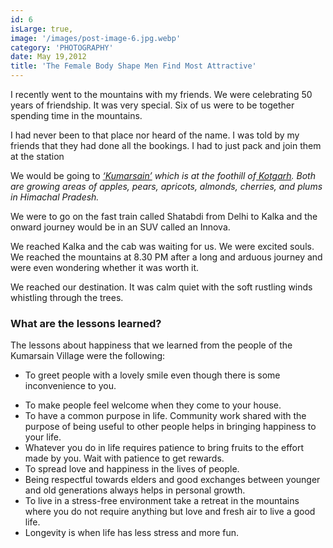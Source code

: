 ```yaml
---
id: 6
isLarge: true,
image: '/images/post-image-6.jpg.webp'
category: 'PHOTOGRAPHY'
date: May 19,2012
title: 'The Female Body Shape Men Find Most Attractive'
---
```


I recently went to the mountains with my friends. We were celebrating 50 years of friendship. It was very special. Six of us were to be together spending time in the mountains.

I had never been to that place nor heard of the name. I was told by my friends that they had done all the bookings. I had to just pack and join them at the station

We would be going to _[‘Kumarsain’](https://en.wikipedia.org/wiki/Kumarsain) which is at the foothill of[ Kotgarh](https://www.incredibleindia.org/content/incredibleindia/en/destinations/shimla/kotgarh.html). Both are growing areas of apples, pears, apricots, almonds, cherries, and plums in Himachal Pradesh._

We were to go on the fast train called Shatabdi from Delhi to Kalka and the onward journey would be in an SUV called an Innova.

We reached Kalka and the cab was waiting for us. We were excited souls. We reached the mountains at 8.30 PM after a long and arduous journey and were even wondering whether it was worth it.

We reached our destination. It was calm quiet with the soft rustling winds whistling through the trees.

### What are the lessons learned?

The lessons about happiness that we learned from the people of the Kumarsain Village were the following:

- To greet people with a lovely smile even though there is some inconvenience to you.

* To make people feel welcome when they come to your house.
* To have a common purpose in life. Community work shared with the purpose of being useful to other people helps in bringing happiness to your life.
* Whatever you do in life requires patience to bring fruits to the effort made by you. Wait with patience to get rewards.
* To spread love and happiness in the lives of people.
* Being respectful towards elders and good exchanges between younger and old generations always helps in personal growth.
* To live in a stress-free environment take a retreat in the mountains where you do not require anything but love and fresh air to live a good life.
* Longevity is when life has less stress and more fun.
